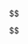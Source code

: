 
$$
\def\reals{\mathbb{R}}
\def\card#1{| #1 |}
\def\mean{\overline}
\def\evProb#1{\operatorname{Prob}(\mbox{#1})}
\def\Prob{\operatorname{Prob}}
\def\tand{\operatorname{and}}
\def\tor{\operatorname{or}}
\def\tnot{\operatorname{not}}
\def\E{{\operatorname E}}
\def\Var{\operatorname{Var}}
\def\SD{\operatorname{SD}}
\def\union{\cup}
\def\intersect{\cap}
\def\Unif{\mathsf{Unif}}
\def\Beta{\mathsf{Beta}}
\def\Rayleigh{\mathsf{Rayleigh}}
\def\Exp{\mathsf{Exp}}
\def\Norm{\mathsf{Norm}}
\def\Tri{\mathsf{Tri}}
\def\Gamm{\mathsf{Gamma}}
\def\Pois{\mathsf{Pois}}
\def\Binom{\mathsf{Binom}}
\def\Weibull{\mathsf{Weibull}}
\def\Tdist{\mathsf{T}}
\def\Fdist{\mathsf{F}}
\def\Chisq{\mathsf{Chisq}}
\def\boolval#1{[\![ #1 ]\!]}
\def\simiid{\stackrel{\mathrm{iid}{\sim}}}

\def\sfrac#1#2{{#1}/{#2}}
\def\PartialFrac#1#2{\frac{\partial #1}{\partial #2}}
\def\Partial#1#2{\frac{\partial}{\partial #2} #1}

\def\myindex#1{\relax}
$$